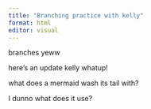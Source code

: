 ```yaml
---
title: "Branching practice with kelly"
format: html
editor: visual
---
```


branches yeww

here's an update kelly whatup!

what does a mermaid wash its tail with?

I dunno what does it use?
